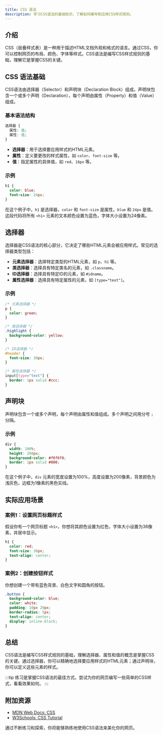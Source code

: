 ```yaml
---
title: CSS 语法
description: 学习CSS语法的基础知识，了解如何编写和应用CSS样式规则。
---
```


## 介绍

CSS（层叠样式表）是一种用于描述HTML文档外观和格式的语言。通过CSS，你可以控制网页的布局、颜色、字体等样式。CSS语法是编写CSS样式规则的基础，理解它是掌握CSS的关键。

## CSS 语法基础

CSS语法由选择器（Selector）和声明块（Declaration Block）组成。声明块包含一个或多个声明（Declaration），每个声明由属性（Property）和值（Value）组成。

### 基本语法结构

```css
选择器 {
  属性: 值;
  属性: 值;
}
```

- **选择器**：用于选择要应用样式的HTML元素。
- **属性**：定义要更改的样式属性，如 `color`、`font-size` 等。
- **值**：指定属性的具体值，如 `red`、`16px` 等。

### 示例

```css
h1 {
  color: blue;
  font-size: 24px;
}
```

在这个例子中，`h1` 是选择器，`color` 和 `font-size` 是属性，`blue` 和 `24px` 是值。这段代码将所有 `<h1>` 元素的文本颜色设置为蓝色，字体大小设置为24像素。

## 选择器

选择器是CSS语法的核心部分，它决定了哪些HTML元素会被应用样式。常见的选择器类型包括：

- **元素选择器**：选择特定类型的HTML元素，如 `p`、`h1` 等。
- **类选择器**：选择具有特定类名的元素，如 `.classname`。
- **ID选择器**：选择具有特定ID的元素，如 `#idname`。
- **属性选择器**：选择具有特定属性的元素，如 `[type="text"]`。

### 示例

```css
/* 元素选择器 */
p {
  color: green;
}

/* 类选择器 */
.highlight {
  background-color: yellow;
}

/* ID选择器 */
#header {
  font-size: 30px;
}

/* 属性选择器 */
input[type="text"] {
  border: 1px solid #ccc;
}
```

## 声明块

声明块包含一个或多个声明，每个声明由属性和值组成。多个声明之间用分号 `;` 分隔。

### 示例

```css
div {
  width: 100%;
  height: 200px;
  background-color: #f0f0f0;
  border: 1px solid #000;
}
```

在这个例子中，`div` 元素的宽度设置为100%，高度设置为200像素，背景颜色为浅灰色，边框为1像素的黑色实线。

## 实际应用场景

### 案例1：设置网页标题样式

假设你有一个网页标题 `<h1>`，你想将其颜色设置为红色，字体大小设置为36像素，并居中显示。

```css
h1 {
  color: red;
  font-size: 36px;
  text-align: center;
}
```

### 案例2：创建按钮样式

你想创建一个带有蓝色背景、白色文字和圆角的按钮。

```css
.button {
  background-color: blue;
  color: white;
  padding: 10px 20px;
  border-radius: 5px;
  text-align: center;
  display: inline-block;
}
```

## 总结

CSS语法是编写CSS样式规则的基础，理解选择器、属性和值的概念是掌握CSS的关键。通过选择器，你可以精确地选择要应用样式的HTML元素；通过声明块，你可以定义这些元素的样式。

:::tip
练习是掌握CSS语法的最佳方式。尝试为你的网页编写一些简单的CSS样式，看看效果如何。
:::

## 附加资源

- [MDN Web Docs: CSS](https://developer.mozilla.org/zh-CN/docs/Web/CSS)
- [W3Schools: CSS Tutorial](https://www.w3schools.com/css/)

通过不断练习和探索，你将能够熟练地使用CSS语法来美化你的网页。